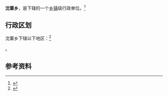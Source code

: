 {{中国乡级行政区|41/17/28/203/000}}

'''沈寨乡'''，是{{PRC admin/fullname|41/17/28/203/000|3}}下辖的一个[[乡镇|乡镇]]级行政单位。<ref>{{PRC admin/ref sgc|{{PRC admin/parent|41/17/28/203/000}}}}</ref>

== 行政区划 ==

沈寨乡下辖以下地区：<ref>{{PRC admin/ref sgc|41/17/28/203/000}}</ref>

{{PRC admin/children|41/17/28/203/000}}。

== 参考资料 ==

{{reflist}}

{{行政区划小作品}}
{{PRC admin/navcat|41/17/28/203/000}}